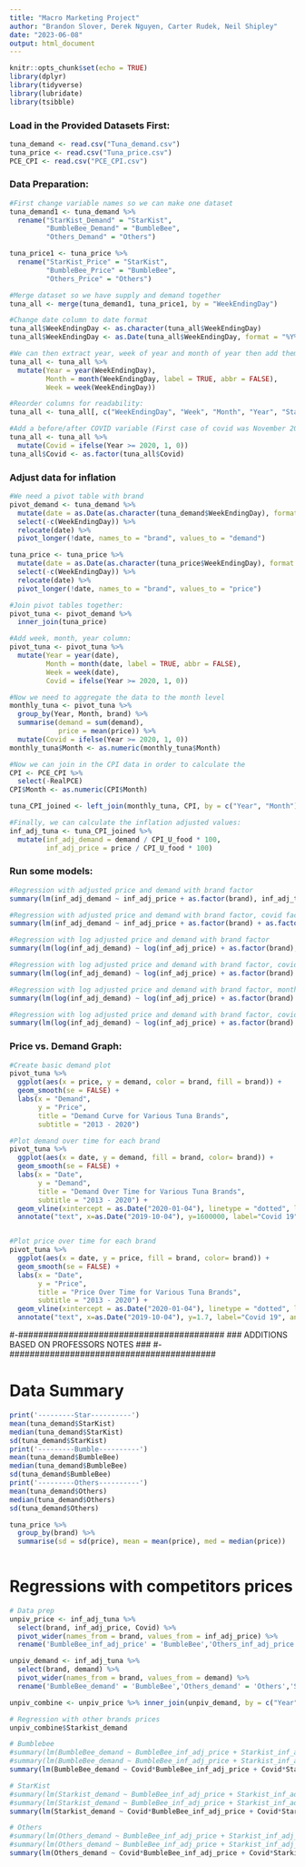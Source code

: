 ```yaml
---
title: "Macro Marketing Project"
author: "Brandon Slover, Derek Nguyen, Carter Rudek, Neil Shipley"
date: "2023-06-08"
output: html_document
---
```


```r
knitr::opts_chunk$set(echo = TRUE)
library(dplyr)
library(tidyverse)
library(lubridate)
library(tsibble)
```

### Load in the Provided Datasets First:
```r
tuna_demand <- read.csv("Tuna_demand.csv")
tuna_price <- read.csv("Tuna_price.csv")
PCE_CPI <- read.csv("PCE_CPI.csv")
```

### Data Preparation:
```r
#First change variable names so we can make one dataset
tuna_demand1 <- tuna_demand %>% 
  rename("StarKist_Demand" = "StarKist",
         "BumbleBee_Demand" = "BumbleBee",
         "Others_Demand" = "Others")

tuna_price1 <- tuna_price %>% 
  rename("StarKist_Price" = "StarKist",
         "BumbleBee_Price" = "BumbleBee",
         "Others_Price" = "Others")

#Merge dataset so we have supply and demand together
tuna_all <- merge(tuna_demand1, tuna_price1, by = "WeekEndingDay")

#Change date column to date format
tuna_all$WeekEndingDay <- as.character(tuna_all$WeekEndingDay)
tuna_all$WeekEndingDay <- as.Date(tuna_all$WeekEndingDay, format = "%Y%m%d")

#We can then extract year, week of year and month of year then add them as an additional column
tuna_all <- tuna_all %>% 
  mutate(Year = year(WeekEndingDay),
         Month = month(WeekEndingDay, label = TRUE, abbr = FALSE),
         Week = week(WeekEndingDay))

#Reorder columns for readability:
tuna_all <- tuna_all[, c("WeekEndingDay", "Week", "Month", "Year", "StarKist_Price", "StarKist_Demand", "BumbleBee_Price", "BumbleBee_Demand", "Others_Price", "Others_Demand")]

#Add a before/after COVID variable (First case of covid was November 2019, but the pandemic was officially declared in January 2020) and make it a factor:
tuna_all <- tuna_all %>% 
  mutate(Covid = ifelse(Year >= 2020, 1, 0))
tuna_all$Covid <- as.factor(tuna_all$Covid)
```

### Adjust data for inflation
```r
#We need a pivot table with brand
pivot_demand <- tuna_demand %>% 
  mutate(date = as.Date(as.character(tuna_demand$WeekEndingDay), format = "%Y%m%d")) %>%
  select(-c(WeekEndingDay)) %>%
  relocate(date) %>%
  pivot_longer(!date, names_to = "brand", values_to = "demand")

tuna_price <- tuna_price %>%
  mutate(date = as.Date(as.character(tuna_price$WeekEndingDay), format = "%Y%m%d")) %>%
  select(-c(WeekEndingDay)) %>%
  relocate(date) %>%
  pivot_longer(!date, names_to = "brand", values_to = "price")

#Join pivot tables together:
pivot_tuna <- pivot_demand %>% 
  inner_join(tuna_price)

#Add week, month, year column:
pivot_tuna <- pivot_tuna %>% 
  mutate(Year = year(date),
         Month = month(date, label = TRUE, abbr = FALSE),
         Week = week(date),
         Covid = ifelse(Year >= 2020, 1, 0))

#Now we need to aggregate the data to the month level
monthly_tuna <- pivot_tuna %>% 
  group_by(Year, Month, brand) %>% 
  summarise(demand = sum(demand),
            price = mean(price)) %>% 
  mutate(Covid = ifelse(Year >= 2020, 1, 0))
monthly_tuna$Month <- as.numeric(monthly_tuna$Month)

#Now we can join in the CPI data in order to calculate the 
CPI <- PCE_CPI %>% 
  select(-RealPCE)
CPI$Month <- as.numeric(CPI$Month)

tuna_CPI_joined <- left_join(monthly_tuna, CPI, by = c("Year", "Month"))

#Finally, we can calculate the inflation adjusted values:
inf_adj_tuna <- tuna_CPI_joined %>% 
  mutate(inf_adj_demand = demand / CPI_U_food * 100,
         inf_adj_price = price / CPI_U_food * 100)
```


### Run some models:
```r
#Regression with adjusted price and demand with brand factor
summary(lm(inf_adj_demand ~ inf_adj_price + as.factor(brand), inf_adj_tuna))

#Regression with adjusted price and demand with brand factor, covid factor
summary(lm(inf_adj_demand ~ inf_adj_price + as.factor(brand) + as.factor(Covid), inf_adj_tuna))

#Regression with log adjusted price and demand with brand factor
summary(lm(log(inf_adj_demand) ~ log(inf_adj_price) + as.factor(brand), inf_adj_tuna))

#Regression with log adjusted price and demand with brand factor, covid factor
summary(lm(log(inf_adj_demand) ~ log(inf_adj_price) + as.factor(brand) + as.factor(Covid), inf_adj_tuna))

#Regression with log adjusted price and demand with brand factor, month factor
summary(lm(log(inf_adj_demand) ~ log(inf_adj_price) + as.factor(brand) + as.factor(Month), inf_adj_tuna))

#Regression with log adjusted price and demand with brand factor, covid factor, month factor, covid factor
summary(lm(log(inf_adj_demand) ~ log(inf_adj_price) + as.factor(brand) + as.factor(Month) + as.factor(Covid), inf_adj_tuna))
```

### Price vs. Demand Graph:
```r
#Create basic demand plot
pivot_tuna %>% 
  ggplot(aes(x = price, y = demand, color = brand, fill = brand)) + 
  geom_smooth(se = FALSE) + 
  labs(x = "Demand",
       y = "Price",
       title = "Demand Curve for Various Tuna Brands",
       subtitle = "2013 - 2020")

#Plot demand over time for each brand
pivot_tuna %>% 
  ggplot(aes(x = date, y = demand, fill = brand, color= brand)) +
  geom_smooth(se = FALSE) + 
  labs(x = "Date",
       y = "Demand",
       title = "Demand Over Time for Various Tuna Brands",
       subtitle = "2013 - 2020") + 
  geom_vline(xintercept = as.Date("2020-01-04"), linetype = "dotted", linewidth = 0.75) +
  annotate("text", x=as.Date("2019-10-04"), y=1600000, label="Covid 19", angle=90)


#Plot price over time for each brand
pivot_tuna %>% 
  ggplot(aes(x = date, y = price, fill = brand, color= brand)) +
  geom_smooth(se = FALSE) + 
  labs(x = "Date",
       y = "Price",
       title = "Price Over Time for Various Tuna Brands",
       subtitle = "2013 - 2020") +
  geom_vline(xintercept = as.Date("2020-01-04"), linetype = "dotted", linewidth = 0.75) +
  annotate("text", x=as.Date("2019-10-04"), y=1.7, label="Covid 19", angle=90)

```


#-#########################################
### ADDITIONS BASED ON PROFESSORS NOTES ###
#-#########################################


# Data Summary

```r
print('---------Star----------')
mean(tuna_demand$StarKist)
median(tuna_demand$StarKist)
sd(tuna_demand$StarKist)
print('---------Bumble----------')
mean(tuna_demand$BumbleBee)
median(tuna_demand$BumbleBee)
sd(tuna_demand$BumbleBee)
print('---------Others----------')
mean(tuna_demand$Others)
median(tuna_demand$Others)
sd(tuna_demand$Others)
```

```r
tuna_price %>%
  group_by(brand) %>%
  summarise(sd = sd(price), mean = mean(price), med = median(price))
  
```



# Regressions with competitors prices


```r
# Data prep
unpiv_price <- inf_adj_tuna %>%
  select(brand, inf_adj_price, Covid) %>%
  pivot_wider(names_from = brand, values_from = inf_adj_price) %>%
  rename('BumbleBee_inf_adj_price' = 'BumbleBee','Others_inf_adj_price' = 'Others','Starkist_inf_adj_price' = 'StarKist')

unpiv_demand <- inf_adj_tuna %>%
  select(brand, demand) %>%
  pivot_wider(names_from = brand, values_from = demand) %>%
  rename('BumbleBee_demand' = 'BumbleBee','Others_demand' = 'Others','Starkist_demand' = 'StarKist')

unpiv_combine <- unpiv_price %>% inner_join(unpiv_demand, by = c("Year", "Month"))
```

```r
# Regression with other brands prices
unpiv_combine$Starkist_demand

```
```r
# Bumblebee
#summary(lm(BumbleBee_demand ~ BumbleBee_inf_adj_price + Starkist_inf_adj_price + Others_inf_adj_price, unpiv_combine))
#summary(lm(BumbleBee_demand ~ BumbleBee_inf_adj_price + Starkist_inf_adj_price + Others_inf_adj_price + Covid, unpiv_combine))
summary(lm(BumbleBee_demand ~ Covid*BumbleBee_inf_adj_price + Covid*Starkist_inf_adj_price + Covid*Others_inf_adj_price, unpiv_combine))
```


```r
# StarKist
#summary(lm(Starkist_demand ~ BumbleBee_inf_adj_price + Starkist_inf_adj_price + Others_inf_adj_price, unpiv_combine))
#summary(lm(Starkist_demand ~ BumbleBee_inf_adj_price + Starkist_inf_adj_price + Others_inf_adj_price + Covid, unpiv_combine))
summary(lm(Starkist_demand ~ Covid*BumbleBee_inf_adj_price + Covid*Starkist_inf_adj_price + Covid*Others_inf_adj_price, unpiv_combine))
```

```r
# Others
#summary(lm(Others_demand ~ BumbleBee_inf_adj_price + Starkist_inf_adj_price + Others_inf_adj_price, unpiv_combine))
#summary(lm(Others_demand ~ BumbleBee_inf_adj_price + Starkist_inf_adj_price + Others_inf_adj_price + Covid, unpiv_combine))
summary(lm(Others_demand ~ Covid*BumbleBee_inf_adj_price + Covid*Starkist_inf_adj_price + Covid*Others_inf_adj_price, unpiv_combine))
```







